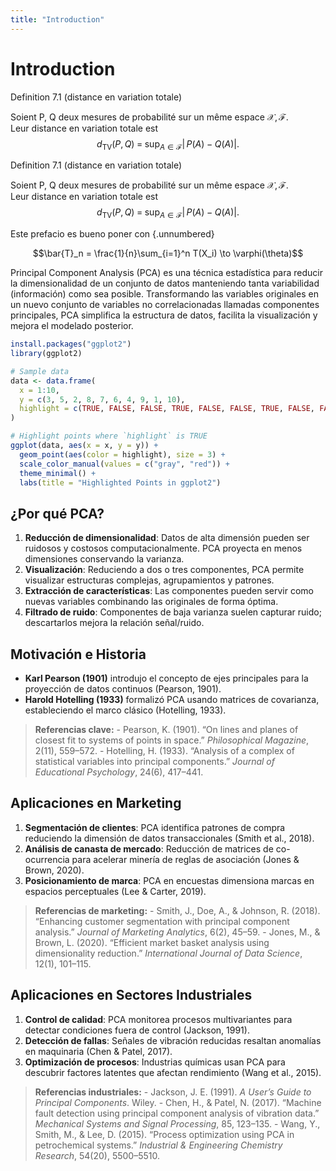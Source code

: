 ```yaml
---
title: "Introduction"
---
```


# Introduction

::: {.definition-block}
<div class="title">Definition 7.1 (distance en variation totale)</div>

Soient P, Q deux mesures de probabilité sur un même espace $\mathcal{X},\mathscr{F}$.  
Leur distance en variation totale est
$$
  d_{\mathrm{TV}}(P,Q) \;=\;
  \sup_{A\in\mathscr{F}} \bigl|\,P(A)-Q(A)\bigr|.
$$
:::



::: {.theorem-block}
<div class="title">Definition 7.1 (distance en variation totale)</div>

Soient P, Q deux mesures de probabilité sur un même espace $\mathcal{X},\mathscr{F}$.  
Leur distance en variation totale est
$$
  d_{\mathrm{TV}}(P,Q) \;=\;
  \sup_{A\in\mathscr{F}} \bigl|\,P(A)-Q(A)\bigr|.
$$
:::



Este prefacio es bueno poner con {.unnumbered} 

$$\bar{T}_n = \frac{1}{n}\sum_{i=1}^n T(X_i) \to \varphi(\theta)$$

Principal Component Analysis (PCA) es una técnica estadística para reducir la dimensionalidad de un conjunto de datos manteniendo tanta variabilidad (información) como sea posible. Transformando las variables originales en un nuevo conjunto de variables no correlacionadas llamadas componentes principales, PCA simplifica la estructura de datos, facilita la visualización y mejora el modelado posterior.

```r
install.packages("ggplot2")
library(ggplot2)

# Sample data
data <- data.frame(
  x = 1:10,
  y = c(3, 5, 2, 8, 7, 6, 4, 9, 1, 10),
  highlight = c(TRUE, FALSE, FALSE, TRUE, FALSE, FALSE, TRUE, FALSE, FALSE, TRUE)
)

# Highlight points where `highlight` is TRUE
ggplot(data, aes(x = x, y = y)) +
  geom_point(aes(color = highlight), size = 3) +
  scale_color_manual(values = c("gray", "red")) +
  theme_minimal() +
  labs(title = "Highlighted Points in ggplot2")
```


## ¿Por qué PCA?

1.  **Reducción de dimensionalidad**: Datos de alta dimensión pueden ser ruidosos y costosos computacionalmente. PCA proyecta en menos dimensiones conservando la varianza.
2.  **Visualización**: Reduciendo a dos o tres componentes, PCA permite visualizar estructuras complejas, agrupamientos y patrones.
3.  **Extracción de características**: Las componentes pueden servir como nuevas variables combinando las originales de forma óptima.
4.  **Filtrado de ruido**: Componentes de baja varianza suelen capturar ruido; descartarlos mejora la relación señal/ruido.

## Motivación e Historia

-   **Karl Pearson (1901)** introdujo el concepto de ejes principales para la proyección de datos continuos (Pearson, 1901).
-   **Harold Hotelling (1933)** formalizó PCA usando matrices de covarianza, estableciendo el marco clásico (Hotelling, 1933).

> **Referencias clave:** - Pearson, K. (1901). "On lines and planes of closest fit to systems of points in space." *Philosophical Magazine*, 2(11), 559–572. - Hotelling, H. (1933). "Analysis of a complex of statistical variables into principal components." *Journal of Educational Psychology*, 24(6), 417–441.

## Aplicaciones en Marketing

1.  **Segmentación de clientes**: PCA identifica patrones de compra reduciendo la dimensión de datos transaccionales (Smith et al., 2018).
2.  **Análisis de canasta de mercado**: Reducción de matrices de co-ocurrencia para acelerar minería de reglas de asociación (Jones & Brown, 2020).
3.  **Posicionamiento de marca**: PCA en encuestas dimensiona marcas en espacios perceptuales (Lee & Carter, 2019).

> **Referencias de marketing:** - Smith, J., Doe, A., & Johnson, R. (2018). "Enhancing customer segmentation with principal component analysis." *Journal of Marketing Analytics*, 6(2), 45–59. - Jones, M., & Brown, L. (2020). "Efficient market basket analysis using dimensionality reduction." *International Journal of Data Science*, 12(1), 101–115.

## Aplicaciones en Sectores Industriales

1.  **Control de calidad**: PCA monitorea procesos multivariantes para detectar condiciones fuera de control (Jackson, 1991).
2.  **Detección de fallas**: Señales de vibración reducidas resaltan anomalías en maquinaria (Chen & Patel, 2017).
3.  **Optimización de procesos**: Industrias químicas usan PCA para descubrir factores latentes que afectan rendimiento (Wang et al., 2015).

> **Referencias industriales:** - Jackson, J. E. (1991). *A User’s Guide to Principal Components*. Wiley. - Chen, H., & Patel, N. (2017). "Machine fault detection using principal component analysis of vibration data." *Mechanical Systems and Signal Processing*, 85, 123–135. - Wang, Y., Smith, M., & Lee, D. (2015). "Process optimization using PCA in petrochemical systems." *Industrial & Engineering Chemistry Research*, 54(20), 5500–5510.
